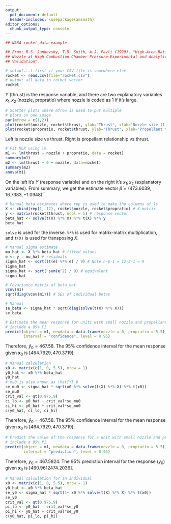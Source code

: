 ```yaml
---
output:
  pdf_document: default
  header-includes: \usepackage{amsmath}
editor_options: 
  chunk_output_type: console
---
```


```r
## NASA rocket data example

## From: R.S. Jankovsky, T.D. Smith, A.J. Pavli (1999). "High-Area-Ratio Rocket
## Nozzle at High Combustion Chamber Pressure-Experimental and Analytical
## Validation".

# setwd(...) first if your CSV file is somewhere else
rocket <- read.csv(file="rocket.csv")
# output all data in rocket vector
rocket
```
$Y$ (thrust) is the response variable, and there
are two explanatory variables $x_1,x_2$
(nozzle, propratio) where nozzle is coded
as 1 if it's large.

```r
# Scatter plots where mfrow is used to put multiple
# plots on one image
par(mfrow = c(1,2))
plot(rocket$nozzle, rocket$thrust, ylab="Thrust", xlab="Nozzle size (1 = large)")
plot(rocket$propratio, rocket$thrust, ylab="Thrust", xlab="Propellant to fuel ratio")
```
Left is nozzle size vs thrust. Right is propellant
relationship vs thrust. 
```r
# Fit MLR using lm
m1 <- lm(thrust ~ nozzle + propratio, data = rocket)
summary(m1)
m2 <- lm(thrust ~ 0 + nozzle, data=rocket)
summary(m2)
anova(m1)
```
On the left it's $Y$ (response variable) and on the
right it's $x_1,x_2$ (explanatory variables).
From summary, we get the estimate vector
$\hat{\beta}=(473.6039, 16.7383,-1.0948)^\top$.

```r
# Manual beta estimates where rep is used to make the columns of 1s
X <- cbind(rep(1, 12), rocket$nozzle, rocket$propratio) # X matrix
y <- matrix(rocket$thrust, ncol = 1) # response vector
beta_hat <- solve(t(X) %*% X) %*% t(X) %*% y
beta_hat
```
`solve` is used for the inverse. `%*%` is used
for matrix-matrix multiplication, and `t(X)`
is used for transposing $X$.
```r
# Manual sigma estimate
mu_hat <- X %*% beta_hat # fitted values
e <- y - mu_hat # residuals
sigma_hat <- sqrt((t(e) %*% e) / 9) # Note n-p-1 = 12-2-1 = 9
sigma_hat
sigma_hat <- sqrt( sum(e^2) / 9) # equivalent
sigma_hat
```
\begin{itemize}
  \item $\hat{\boldsymbol{\mu}}=X\hat{\boldsymbol{\beta}}$
  \item $\boldsymbol{e}=\boldsymbol{y}-\hat{\boldsymbol{\mu}}$
  \item $\hat{\sigma}=\sqrt{\biggl(\sum_{i=1}^{n}e_i^2\biggr)/9}=2.6545$, or
  \item $\hat{\sigma}=\sqrt{(\boldsymbol{e}^\top\boldsymbol{e})/9}=2.6545$
\end{itemize}
```r
# Covariance matrix of beta_hat
vcov(m1)
sqrt(diag(vcov(m1))) # SEs of individual betas

# Manual
se_beta <- sigma_hat * sqrt(diag(solve(t(X) %*% X)))
se_beta
```
\begin{itemize}
  \item $Se(\hat{\boldsymbol{\beta}})=\hat{\sigma}\sqrt{(X^\top X)^{-1}}=(4.71, 1.53, 0.94)^{\top}$
\end{itemize}
```r
# Estimate the mean response for units with small nozzle and propellant ratio 5.5
# include a 95% CI
predict(object = m1, newdata = data.frame(nozzle = 0, propratio = 5.5),
        interval = "confidence", level = 0.95)
```
Therefore, $\hat{y}_0=467.58$. The 95\% confidence interval for the mean
response given $\boldsymbol{x}_0$ is $[464.7929,470.3719]$.
```r
# Manual calculation
x0 <- matrix(c(1, 0, 5.5), nrow = 1)
y0_hat <- x0 %*% beta_hat
y0_hat
# mu0 is also known as \hat{Y}_0
se_mu0 <- sigma_hat * sqrt(x0 %*% solve(t(X) %*% X) %*% t(x0))
se_mu0
crit_val <- qt(0.975,9)
ci_lo <- y0_hat - crit_val*se_mu0
ci_hi <- y0_hat + crit_val*se_mu0
c(y0_hat, ci_lo, ci_hi)
```
\begin{itemize}
  \item $\boldsymbol{x}_0=\begin{bmatrix}1&0&5.5\end{bmatrix}$
  \item $\hat{y}_0=\boldsymbol{x}_0\hat{\boldsymbol{\beta}}=467.5824$
  \item $Se(\hat{Y}_0)=\hat{\sigma}\sqrt{\boldsymbol{x}_0(X^\top X)^{-1}\boldsymbol{x}_0^\top}=
  1.233132$
\end{itemize}
Therefore, $\hat{y}_0=467.58$. The 95\% confidence interval for the mean
response given $\boldsymbol{x}_0$ is $[464.7929,470.3719]$.
```r
# Predict the value of the response for a unit with small nozzle and propellant ratio 5.5
# include a 95% PI
predict(object = m1, newdata = data.frame(nozzle = 0, propratio = 5.5),
        interval = "prediction", level = 0.95)
```
Therefore, $y_0=467.5824$. The 95\% prediction interval for the
response $(y_0)$ given $\boldsymbol{x}_0$ is $[460.9612 474.2036]$.
```r
# Manual calculation for an individual
x0 <- matrix(c(1, 0, 5.5), nrow = 1)
y0_hat <- x0 %*% beta_hat
se_y0 <- sigma_hat * sqrt(1+ x0 %*% solve(t(X) %*% X) %*% t(x0))
se_y0
crit_val <- qt(0.975,9)
pi_lo <- y0_hat - crit_val*se_y0
pi_hi <- y0_hat + crit_val*se_y0
c(y0_hat, pi_lo, pi_hi)
```
\begin{itemize}
  \item $Se(Y_0-\hat{Y}_0)=\hat{\sigma}\sqrt{1+\boldsymbol{x}_0(X^\top X)^{-1}\boldsymbol{x}_0^\top}=2.926941$
\end{itemize}

